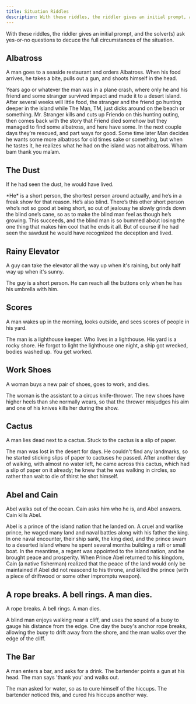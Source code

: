 ```yaml
---
title: Situation Riddles
description: With these riddles, the riddler gives an initial prompt, and the solver(s) ask yes-or-no questions to decuce the full circumstances of the situation.
---
```


With these riddles, the riddler gives an initial prompt, and the solver(s) ask yes-or-no questions to decuce the full circumstances of the situation.

## Albatross

A man goes to a seaside restaurant and orders Albatross. When his food arrives, he takes a bite, pulls out a gun, and shoots himself in the head.

<Accordion client:load title="Solution">
  Years ago or whatever the man was in a plane crash, where only he and his
  friend and some stranger survived impact and made it to a desert island. After
  several weeks will little food, the stranger and the friend go hunting deeper
  in the island while The Man, TM, just dicks around on the beach or something.
  Mr. Stranger kills and cuts up Friendo on this hunting outing, then comes back
  with the story that Friend died somehow but they managed to find some
  albatross, and here have some. In the next couple days they’re rescued, and
  part ways for good. Some time later Man decides he wants some more albatross
  for old times sake or something, but when he tastes it, he realizes what he
  had on the island was not albatross. Wham bam thank you ma’am.
</Accordion>

## The Dust

If he had seen the dust, he would have lived.

<Accordion client:load title="Solution">
  *He* is a short person, the shortest person around actually, and he’s in a
  freak show for that reason. He’s also blind. There’s this other short person
  who’s not so good at being short, so out of jealousy he slowly grinds down the
  blind one’s cane, so as to make the blind man feel as though he’s growing.
  This succeeds, and the blind man is so bummed about losing the one thing that
  makes him cool that he ends it all. But of course if he had seen the sawdust
  he would have recognized the deception and lived.
</Accordion>

## Rainy Elevator

A guy can take the elevator all the way up when it's raining, but only half way up when it's sunny.

<Accordion client:load title="Solution">
  The guy is a short person. He can reach all the buttons only when he has his
  umbrella with him.
</Accordion>

## Scores

A man wakes up in the morning, looks outside, and sees scores of people in his yard.

<Accordion client:load title="Solution">
  The man is a lighthouse keeper. Who lives in a lighthouse. His yard is a rocky
  shore. He forgot to light the lighthouse one night, a ship got wrecked, bodies
  washed up. You get worked.
</Accordion>

## Work Shoes

A woman buys a new pair of shoes, goes to work, and dies.

<Accordion client:load title="Solution">
  The woman is the assistant to a circus knife-thrower. The new shoes have
  higher heels than she normally wears, so that the thrower misjudges his aim
  and one of his knives kills her during the show.
</Accordion>

## Cactus

A man lies dead next to a cactus. Stuck to the cactus is a slip of paper.

<Accordion client:load title="Solution">
  The man was lost in the desert for days. He couldn't find any landmarks, so he
  started sticking slips of paper to cactuses he passed. After another day of
  walking, with almost no water left, he came across this cactus, which had a
  slip of paper on it already; he knew that he was walking in circles, so rather
  than wait to die of thirst he shot himself.
</Accordion>

## Abel and Cain

Abel walks out of the ocean. Cain asks him who he is, and Abel answers. Cain kills Abel.

<Accordion client:load title="Solution">
  Abel is a prince of the island nation that he landed on. A cruel and warlike
  prince, he waged many land and naval battles along with his father the king.
  In one naval encounter, their ship sank, the king died, and the prince swam to
  a deserted island where he spent several months building a raft or small boat.
  In the meantime, a regent was appointed to the island nation, and he brought
  peace and prosperity. When Prince Abel returned to his kingdom, Cain (a native
  fisherman) realized that the peace of the land would only be maintained if
  Abel did not reascend to his throne, and killed the prince (with a piece of
  driftwood or some other impromptu weapon).
</Accordion>

## A rope breaks. A bell rings. A man dies.

A rope breaks. A bell rings. A man dies.

<Accordion client:load title="Solution">
  A blind man enjoys walking near a cliff, and uses the sound of a buoy to gauge
  his distance from the edge. One day the buoy's anchor rope breaks, allowing
  the buoy to drift away from the shore, and the man walks over the edge of the
  cliff.
</Accordion>

## The Bar

A man enters a bar, and asks for a drink. The bartender points a gun at his head. The man says 'thank you' and walks out.

<Accordion client:load title="Solution">
  The man asked for water, so as to cure himself of the hiccups. The bartender
  noticed this, and cured his hiccups another way.
</Accordion>
